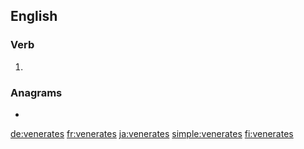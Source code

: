 {{also|vénérâtes}}
==English==

===Verb===
{{head|en|verb form}}

# {{en-third-person singular of|venerate}}

===Anagrams===
* {{l|en|enervates}}

[[de:venerates]]
[[fr:venerates]]
[[ja:venerates]]
[[simple:venerates]]
[[fi:venerates]]